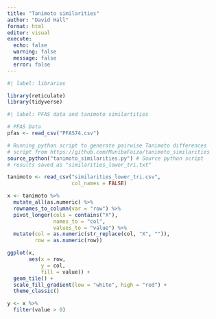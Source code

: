 ```yaml
---
title: "Tanimoto similarities"
author: "David Hall"
format: html
editor: visual
execute:
  echo: false
  warning: false
  message: false
  error: false
---
```


```r
#| label: libraries

library(reticulate)
library(tidyverse)

```


```r
#| label: PFAS data and tanimoto similartities

# PFAS Data
pfas <- read_csv("PFAS74.csv")

# Running python script to generate pairwise Tanimoto differences
# script from https://github.com/MunibaFaiza/tanimoto_similarities
source_python("tanimoto_similarities.py") # Source python script
# results saved as "similarities_lower_tri.txt"
```

```r

tanimoto <- read_csv("similarities_lower_tri.csv",
                     col_names = FALSE)

x <- tanimoto %>%
  mutate_all(as.numeric) %>%
  rownames_to_column(var = "row") %>%
  pivot_longer(cols = contains("X"), 
               names_to = "col", 
               values_to = "value") %>%
  mutate(col = as.numeric(str_replace(col, "X", "")),
         row = as.numeric(row))

ggplot(x, 
       aes(x = row, 
           y = col, 
           fill = value)) +
  geom_tile() +
  scale_fill_gradient(low = "white", high = "red") +
  theme_classic()

```


```r
y <- x %>%
  filter(value > 0)
```

